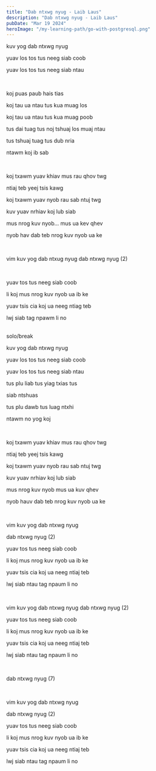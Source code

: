 ```yaml
---
title: "Dab ntxwg nyug - Laib Laus"
description: "Dab ntxwg nyug - Laib Laus"
pubDate: "Mar 19 2024"
heroImage: "/my-learning-path/go-with-postgresql.png"
---
```


kuv yog dab ntxwg nyug

yuav los tos tus neeg siab coob

yuav los tos tus neeg siab ntau

<br />

koj puas paub hais tias

koj tau ua ntau tus kua muag los

koj tau ua ntau tus kua muag poob

tus dai tuag tus noj tshuaj
los muaj ntau

tus tshuaj tuag tus dub nria

ntawm koj ib sab

<br />

koj txawm yuav khiav mus rau qhov twg

ntiaj teb yeej tsis kawg

koj txawm yuav nyob rau sab ntuj twg

kuv yuav nrhiav koj lub siab

mus nrog kuv nyob... mus ua kev qhev

nyob hav dab teb nrog kuv nyob ua ke

<br />

vim kuv yog dab ntxug nyug
dab ntxwg nyug (2)

<br />

yuav tos tus neeg siab coob

li koj mus nrog kuv nyob ua ib ke

yuav tsis cia koj ua neeg ntiag teb

lwj siab tag npawm li no

<br />
solo/break
<br />

kuv yog dab ntxwg nyug

yuav los tos tus neeg siab coob

yuav los tos tus neeg siab ntau

tus plu liab tus yiag txias tus

siab ntshuas

tus plu dawb tus luag ntxhi

ntawm no yog koj

<br />

koj txawm yuav khiav mus rau qhov twg

ntiaj teb yeej tsis kawg

koj txawm yuav nyob rau sab ntuj twg

kuv yuav nrhiav koj lub siab

mus nrog kuv nyob mus ua kuv qhev

nyob hauv dab teb nrog kuv nyob ua ke

<br />

vim kuv yog dab ntxwg nyug

dab ntxwg nyug (2)

yuav tos tus neeg siab coob

li koj mus nrog kuv nyob ua ib ke

yuav tsis cia koj ua neeg ntiaj teb

lwj siab ntau tag npaum li no

<br />

vim kuv yog dab ntxwg nyug
dab ntxwg nyug (2)

yuav tos tus neeg siab coob

li koj mus nrog kuv nyob ua ib ke

yuav tsis cia koj ua neeg ntiaj teb

lwj siab ntau tag npaum li no

<br />

dab ntxwg nyug (7)

<br />

vim kuv yog dab ntxwg nyug

dab ntxwg nyug (2)

yuav tos tus neeg siab coob

li koj mus nrog kuv nyob ua ib ke

yuav tsis cia koj ua neeg ntiaj teb

lwj siab ntau tag npaum li no
